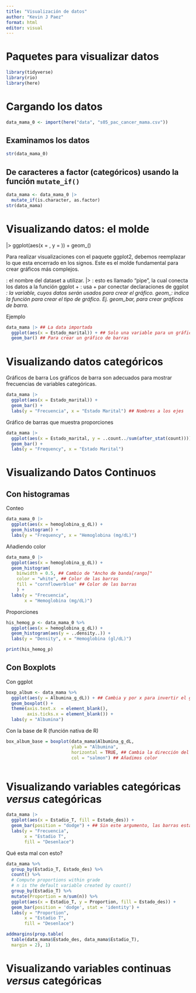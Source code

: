 ```yaml
---
title: "Visualización de datos"
author: "Kevin J Paez"
format: html
editor: visual
---
```


# Paquetes para visualizar datos

```r
library(tidyverse)
library(rio)
library(here)
```

# Cargando los datos

```r
data_mama_0 <- import(here("data", "s05_pac_cancer_mama.csv"))
```

## Examinamos los datos

```r
str(data_mama_0)
```

## De caracteres a factor (categóricos) usando la función `mutate_if()`

```r
data_mama <- data_mama_0 |> 
  mutate_if(is.character, as.factor)
str(data_mama)
```

# Visualizando datos: el molde

<midata> \|\> ggplot(aes(x = <var1>, y = <var2>)) + geom\_<xxxx>()

Para realizar visualizaciones con el paquete ggplot2, debemos reemplazar lo que esta encerrado en los signos. Este es el molde fundamental para crear gráficos más complejos.

<midata> : el nombre del dataset a utilizar. \|\> : esto es llamado "pipe", la cual conecta los datos a la función ggplot + : usa + par conectar declaraciones de ggplot <var> : la variable, cuyos datos serán usados para crear el gráfico. geom\_<xxxx>: indica la función para crear el tipo de gráfico. Ej. geom_bar, para crear gráficos de barra.

Ejemplo

```r
data_mama |> ## La data importada
  ggplot(aes(x = Estado_marital)) + ## Solo una variable para un gráfico de barras
  geom_bar() ## Para crear un gráfico de barras
```

# Visualizando datos categóricos

Gráficos de barra Los gráficos de barra son adecuados para mostrar frecuencias de variables categóricas.

```r
data_mama |>  
  ggplot(aes(x = Estado_marital)) +
  geom_bar() +
  labs(y = "Frecuencia", x = "Estado Marital") ## Nombres a los ejes
```

Gráfico de barras que muestra proporciones

```r
data_mama |>  
  ggplot(aes(x = Estado_marital, y = ..count../sum(after_stat(count)))) +
  geom_bar() +
  labs(y = "Frequency", x = "Estado Marital")
```

# Visualizando Datos Continuos

## Con histogramas

Conteo

```r
data_mama_0 |>  
  ggplot(aes(x = hemoglobina_g_dL)) +
  geom_histogram() +
  labs(y = "Frequency", x = "Hemoglobina (mg/dL)")
```

Añadiendo color

```r
data_mama_0 |>  
  ggplot(aes(x = hemoglobina_g_dL)) +
  geom_histogram(
    binwidth = 0.5, ## Cambio de "Ancho de banda[rango]"
    color = "white", ## Color de las barras
    fill = "cornflowerblue" ## Color de las barras
    ) + 
  labs(y = "Frecuencia", 
       x = "Hemoglobina (mg/dL)")
```

Proporciones

```r
his_hemog_p <- data_mama_0 %>% 
  ggplot(aes(x = hemoglobina_g_dL)) +
  geom_histogram(aes(y = ..density..)) +
  labs(y = "Density", x = "Hemoglobina (gl/dL)")

print(his_hemog_p)
```

## Con Boxplots

Con ggplot

```r
boxp_album <- data_mama %>% 
  ggplot(aes(y = Albumina_g_dL)) + ## Cambia y por x para invertir el gráfico
  geom_boxplot() +
  theme(axis.text.x  = element_blank(),
        axis.ticks.x = element_blank()) +
  labs(y = "Albumina")
```

Con la base de R (función nativa de R)

```r
box_album_base = boxplot(data_mama$Albumina_g_dL,
                         ylab = "Albumina",
                         horizontal = TRUE, ## Cambia la dirección del gráfico
                         col = "salmon") ## Añadimos color
  
```

# Visualizando variables categóricas *versus* categóricas

```r
data_mama |> 
  ggplot(aes(x = Estadio_T, fill = Estado_des)) +
  geom_bar(position = "dodge") + ## Sin este argumento, las barras estarán una sobre otras
  labs(y = "Frecuencia",  
       x = "Estadio T",
       fill = "Desenlace")
```

Qué esta mal con esto?

```r
data_mama %>%  
  group_by(Estadio_T, Estado_des) %>% 
  count() %>%  
  # Compute proportions within grade
  # n is the default variable created by count()
  group_by(Estadio_T) %>%  
  mutate(Proportion = n/sum(n)) %>%
  ggplot(aes(x = Estadio_T, y = Proportion, fill = Estado_des)) +
  geom_bar(position = 'dodge', stat = 'identity') +
  labs(y = "Proportion",
       x = "Estadio T",
       fill = "Desenlace")
```

```r
addmargins(prop.table(
  table(data_mama$Estado_des, data_mama$Estadio_T), 
  margin = 2), 1)
```

# Visualizando variables continuas *versus* categóricas

```r

```

